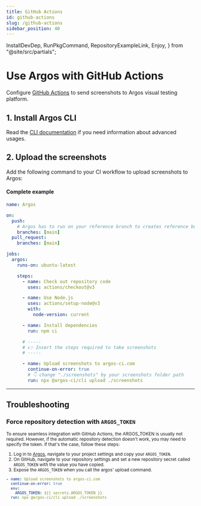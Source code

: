 ```yaml
---
title: GitHub Actions
id: github-actions
slug: /github-actions
sidebar_position: 40
---
```


  InstallDevDep,
  RunPkgCommand,
  RepositoryExampleLink,
  Enjoy,
} from "@site/src/partials";

# Use Argos with GitHub Actions

Configure [GitHub Actions](https://github.com/features/actions) to send screenshots to Argos visual testing platform.

## 1. Install Argos CLI

<InstallDevDep dependency="@argos-ci/cli" />

Read the [CLI documentation](/argos-cli#advanced-usage) if you need information about
advanced usages.

## 2. Upload the screenshots

Add the following command to your CI workflow to upload screenshots to Argos:

<RunPkgCommand command="@argos-ci/cli upload ./screenshots" />

#### Complete example

```yml title=".github/workflows/ci.yml"
name: Argos

on:
  push:
    # Argos has to run on your reference branch to creates reference builds
    branches: [main]
  pull_request:
    branches: [main]

jobs:
  argos:
    runs-on: ubuntu-latest

    steps:
      - name: Check out repository code
        uses: actions/checkout@v3

      - name: Use Node.js
        uses: actions/setup-node@v3
        with:
          node-version: current

      - name: Install dependencies
        run: npm ci

      # -----
      # 👉 Insert the steps required to take screenshots
      # -----

      - name: Upload screenshots to argos-ci.com
        continue-on-error: true
        # 👇 change "./screenshots" by your screenshots folder path
        run: npx @argos-ci/cli upload ./screenshots
```

<RepositoryExampleLink />

<Enjoy />

---

## Troubleshooting

### Force repository detection with `ARGOS_TOKEN`

<small>
  To ensure seamless integration with GitHub Actions, the <Tag>ARGOS_TOKEN</Tag> is
  usually not required. However, if the automatic repository detection doesn't
  work, you may need to specify the token. If that's the case, follow these
  steps:

1. Log in to [Argos](https://app.argos-ci.com), navigate to your project settings and copy your `ARGOS_TOKEN`.
2. On GitHub, navigate to your repository settings and set a new repository secret called `ARGOS_TOKEN` with the value you have copied.
3. Expose the `ARGOS_TOKEN` when you call the argos' upload command.

```yml title=".github/workflows/ci.yml"
- name: Upload screenshots to argos-ci.com
  continue-on-error: true
  env:
    ARGOS_TOKEN: ${{ secrets.ARGOS_TOKEN }}
  run: npx @argos-ci/cli upload ./screenshots
```

</small>
